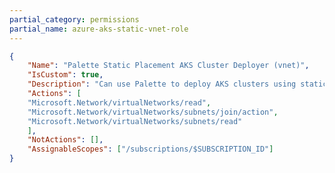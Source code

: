 ```yaml
---
partial_category: permissions
partial_name: azure-aks-static-vnet-role
---
```

```json
{
    "Name": "Palette Static Placement AKS Cluster Deployer (vnet)",
    "IsCustom": true,
    "Description": "Can use Palette to deploy AKS clusters using static placement. This role contains the permissions that must be applied at the virtual network scope level.",
    "Actions": [
    "Microsoft.Network/virtualNetworks/read",
    "Microsoft.Network/virtualNetworks/subnets/join/action",
    "Microsoft.Network/virtualNetworks/subnets/read"
    ],
    "NotActions": [],
    "AssignableScopes": ["/subscriptions/$SUBSCRIPTION_ID"]
}
```